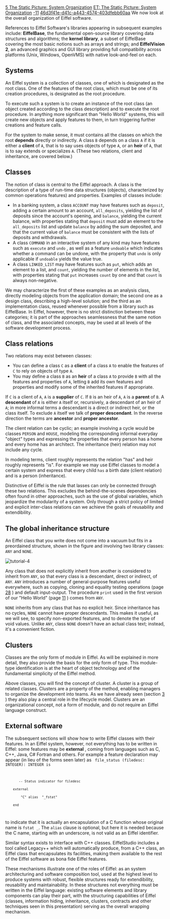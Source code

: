 [[Property:title|5 The Static Picture: System Organization]]
[[Property:link_title|ET: The Static Picture: System Organization]]
[[Property:weight|-11]]
[[Property:uuid|46d3f41e-d41c-a443-4574-403dfebb60aa]]
We now look at the overall organization of Eiffel software. 

References to Eiffel Software's libraries appearing in subsequent examples include: '''EiffelBase''', the fundamental open-source library covering data structures and algorithms; the '''kernel library''', a subset of EiffelBase covering the most basic notions such as arrays and strings; and '''EiffelVision 2''', an advanced graphics and GUI library providing full compatibility across platforms (Unix, Windows, OpenVMS) with native look-and-feel on each. 

==Systems==

An Eiffel system is a collection of classes, one of which is designated as the root class. One of the features of the root class, which must be one of its creation procedures, is designated as the root procedure. 

To execute such a system is to create an instance of the root class (an object created according to the class description) and to execute the root procedure. In anything more significant than "Hello World" systems, this will create new objects and apply features to them, in turn triggering further creations and feature calls. 

For the system to make sense, it must contains all the classes on which the root '''depends''' directly or indirectly. A class <code> B </code> depends on a class <code> A </code> if it is either a '''client''' of <code> A </code>, that is to say uses objects of type <code> A </code>, or an '''heir''' of <code> A </code>, that is to say extends or specializes <code> A </code>. (These two relations, client and inheritance, are covered below.) 

==Classes==

The notion of class is central to the Eiffel approach. A class is the description of a type of run-time data structures (objects), characterized by common operations features) and properties. Examples of classes include: 
* In a banking system, a class <code> ACCOUNT </code> may have features such as <code> deposit </code>, adding a certain amount to an account, <code> all_deposits </code>, yielding the list of deposits since the account's opening, and <code> balance </code>, yielding the current balance, with properties stating that <code> deposit </code> must add an element to the <code> all_deposits </code> list and update <code> balance </code> by adding the sum deposited, and that the current value of <code> balance </code> must be consistent with the lists of deposits and withdrawals. 
*  A class <code> COMMAND </code> in an interactive system of any kind may have features such as <code> execute </code> and <code> undo </code> , as well as a feature <code> undoable </code> which indicates whether a command can be undone, with the property that <code> undo </code> is only applicable if <code> undoable </code> yields the value true. 
*  A class <code> LINKED_LIST </code> may have features such as <code> put </code>, which adds an element to a list, and <code> count </code>, yielding the number of elements in the list, with properties stating that <code> put </code> increases <code> count </code> by one and that <code> count </code> is always non-negative. 

We may characterize the first of these examples as an analysis class, directly modeling objects from the application domain; the second one as a design class, describing a high-level solution; and the third as an implementation class, reused whenever possible from a library such as EiffelBase. In Eiffel, however, there is no strict distinction between these categories; it is part of the approaches seamlessness that the same notion of class, and the associated concepts, may be used at all levels of the software development process. 

==Class relations==

Two relations may exist between classes:
*  You can define a class <code> C </code> as a '''client''' of a class <code> A </code> to enable the features of <code> C </code> to rely on objects of type <code> A </code>. 
*  You may define a class <code> B </code> as an '''heir''' of a class <code> A </code> to provide <code> B </code> with all the features and properties of <code> A </code>, letting <code> B </code> add its own features and properties and modify some of the inherited features if appropriate. 

If <code> C </code> is a client of <code> A </code>, <code> A </code> is a '''supplier''' of <code> C </code>. If <code> B </code> is an heir of <code> A </code>, <code> A </code> is a '''parent''' of <code> B </code>. A '''descendant''' of <code> A </code> is either <code> A </code> itself or, recursively, a descendant of an heir of <code> A </code>; in more informal terms a descendant is a direct or indirect heir, or the class itself. To exclude <code> A </code> itself we talk of '''proper descendant'''. In the reverse direction the terms are '''ancestor''' and '''proper ancestor'''. 

The client relation can be cyclic; an example involving a cycle would be classes <code> PERSON </code> and <code> HOUSE </code>, modeling the corresponding informal everyday "object" types and expressing the properties that every person has a home and every home has an architect. The inheritance (heir) relation may not include any cycle. 

In modeling terms, client roughly represents the relation "has" and heir roughly represents "is". For example we may use Eiffel classes to model a certain system and express that every child <code> has </code> a birth date (client relation) and is a person (inheritance). 

Distinctive of Eiffel is the rule that lasses can only be connected through these two relations. This excludes the behind-the-scenes dependencies often found in other approaches, such as the use of global variables, which jeopardize the modularity of a system. Only through a strict policy of limited and explicit inter-class relations can we achieve the goals of reusability and extendibility. 

==The global inheritance structure==

An Eiffel class that you write does not come into a vacuum but fits in a preordained structure, shown in the figure and involving two library classes: <code> ANY </code> and <code> NONE </code>. 
 [[Image:tutorial-4]]  
Any class that does not explicitly inherit from another is considered to inherit from <code> ANY </code>, so that every class is a descendant, direct or indirect, of <code> ANY </code>. <code> ANY </code> introduces a number of general-purpose features useful everywhere, such as copying, cloning and equality testing operations (page [[6 The Dynamic Structure: Execution Model|28]] ) and default input-output. The procedure <code> print </code> used in the first version of our "Hello World" (page [[4 Hello World|11]] ) comes from <code> ANY </code>. 

<code> NONE </code> inherits from any class that has no explicit heir. Since inheritance has no cycles, <code> NONE </code> cannot have proper descendants. This makes it useful, as we will see, to specify non-exported features, and to denote the type of void values. Unlike <code> ANY </code>, class <code> NONE </code> doesn't have an actual class text; instead, it's a convenient fiction. 

==Clusters==

Classes are the only form of module in Eiffel. As will be explained in more detail, they also provide the basis for the only form of type. This module-type identification is at the heart of object technology and of the fundamental simplicity of the Eiffel method. 

Above classes, you will find the concept of cluster. A cluster is a group of related classes. Clusters are a property of the method, enabling managers to organize the development into teams. As we have already seen (section [[3 The Software Process in Eiffel|3]] ) they also play a central role in the lifecycle model. Clusters are an organizational concept, not a form of module, and do not require an Eiffel language construct. 

==External software==

The subsequent sections will show how to write Eiffel classes with their features. In an Eiffel system, however, not everything has to be written in Eiffel: some features may be '''external''' , coming from languages such as C, C++, Java, C# Fortran and others. For example a feature declaration may appear (in lieu of the forms seen later) as 
<code>
file_status (filedesc: INTEGER): INTEGER is
        -- Status indicator for filedesc
     external
         "C" alias  "_fstat"
     end
</code>

to indicate that it is actually an encapsulation of a C function whose original name is <code> fstat _ </code>. The <code> alias </code> clause is optional, but here it is needed because the C name, starting with an underscore, is not valid as an Eiffel identifier. 

Similar syntax exists to interface with C++ classes. EiffelStudio includes a tool called Legacy++ which will automatically produce, from a C++ class, an Eiffel class that encapsulates its facilities, making them available to the rest of the Eiffel software as bona fide Eiffel features. 

These mechanisms illustrate one of the roles of Eiffel: as an system architecturing and software composition tool, used at the highest level to produce systems with robust, flexible structures ready for extendibility, reusability and maintainability. In these structures not everything must be written in the Eiffel language: existing software elements and library components can play their part, with the structuring capabilities of Eiffel (classes, information hiding, inheritance, clusters, contracts and other techniques seen in this presentation) serving as the overall wrapping mechanism. 





